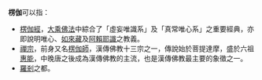 '''楞伽'''可以指：

*[[楞伽經|楞伽經]]，[[大乘佛法|大乘佛法]]中綜合了「虛妄唯識系」及「真常唯心系」之重要經典，亦即說明唯心、[[如來藏|如來藏]]及[[阿賴耶識|阿賴耶識]]之教義。
*[[禪宗|禪宗]]，前身又名[[楞伽師|楞伽師]]，漢傳佛教十三宗之一，傳說始於菩提達摩，盛於六祖[[惠能|惠能]]，中晚唐之後成為漢傳佛教的主流，也是漢傳佛教最主要的象徵之一。
*[[羅剎|羅剎]]之都。

{{disambig|Cat=二字作品消歧义}}